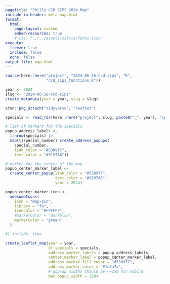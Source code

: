 ```yaml
---
pagetitle: "Philly CCD SIPS 2024 Map"
include-in-header: meta-map.html
format:
  html:
    page-layout: custom
    embed-resources: true
    # css: "../../assets/silvia/fonts.scss"
execute: 
  freeze: true
  include: false
  echo: false
output-file: map.html
---
```


```r
source(here::here("project", "2024-06-16-ccd-sips", "R",
                  "ccd_sips_functions.R"))
```

```r
year <- 2024
slug <- "2024-06-16-ccd-sips"
create_metadata(year = year, slug = slug)
```

```r
xfun::pkg_attach("tidyverse", "leaflet")
```

```r
specials <- read_rds(here::here("project", slug, paste0("_", year), "specialsGeocoded.Rds"))
```

```{=html}
<link rel="stylesheet" href="../../assets/silvia/fonts.scss">
```


```r
# list of markers for the specials
popup_address_labels <-
  1:nrow(specials) |> 
  map(\(special_number) create_address_popups(
    special_number, 
    link_color = "#5389f7",
    text_color = "#9197A6"))

# marker for the center of the map
popup_center_marker_label <-
  create_center_popup(link_color = "#5389f7", 
                      text_color = "#9197A6",
                      year = 2024)

popup_center_marker_icon <-
  awesomeIcons(
    icon = "map-pin",
    library = "fa",
    iconColor = "#FFFFFF",
    #markerColor = "darkblue",
    markerColor = "green"
  )
```

```r
#| include: true

create_leaflet_map(year = year,
                   df_specials = specials,
                   address_marker_labels = popup_address_labels, 
                   center_marker_label = popup_center_marker_label,
                   address_marker_fill_color = "#5389f7",
                   address_marker_color = "#1a3a7a",
                   # pop-up widths should be <=250 for mobile
                   max_popup_width = 250)
```
